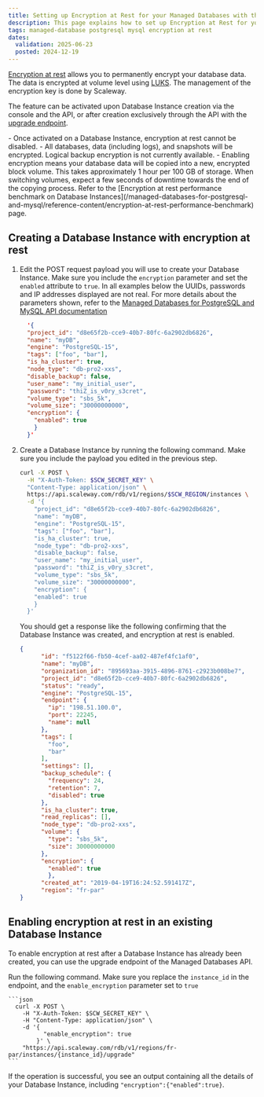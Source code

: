 ```yaml
---
title: Setting up Encryption at Rest for your Managed Databases with the Scaleway API
description: This page explains how to set up Encryption at Rest for your Managed Databases with the Scaleway API.
tags: managed-database postgresql mysql encryption at rest
dates:
  validation: 2025-06-23
  posted: 2024-12-19
---
```


[Encryption at rest](/managed-databases-for-postgresql-and-mysql/concepts/#encryption-at-rest) allows you to permanently encrypt your database data. The data is encrypted at volume level using [LUKS](https://en.wikipedia.org/wiki/Linux_Unified_Key_Setup). The management of the encryption key is done by Scaleway.

The feature can be activated upon Database Instance creation via the console and the API, or after creation exclusively through the API with the [upgrade endpoint](https://www.scaleway.com/en/developers/api/managed-databases-for-postgresql-and-mysql/#path-database-instances-upgrade-a-database-instance).

<Message type="important">
  - Once activated on a Database Instance, encryption at rest cannot be disabled.
  - All databases, data (including logs), and snapshots will be encrypted. Logical backup encryption is not currently available.
  - Enabling encryption means your database data will be copied into a new, encrypted block volume. This takes approximately 1 hour per 100 GB of storage. When switching volumes, expect a few seconds of downtime towards the end of the copying process. Refer to the [Encryption at rest performance benchmark on Database Instances](/managed-databases-for-postgresql-and-mysql/reference-content/encryption-at-rest-performance-benchmark) page.
</Message>

## Creating a Database Instance with encryption at rest

1. Edit the POST request payload you will use to create your Database Instance. Make sure you include the `encryption` parameter and set the `enabled` attribute to `true`.
    <Message type="note">
      In all examples below the UUIDs, passwords and IP addresses displayed are not real. For more details about the parameters shown, refer to the [Managed Databases for PostgreSQL and MySQL API documentation](https://www.scaleway.com/en/developers/api/managed-databases-for-postgresql-and-mysql/)
    </Message>

    ```json
      '{
      "project_id": "d8e65f2b-cce9-40b7-80fc-6a2902db6826",
      "name": "myDB",
      "engine": "PostgreSQL-15",
      "tags": ["foo", "bar"],
      "is_ha_cluster": true,
      "node_type": "db-pro2-xxs",
      "disable_backup": false,
      "user_name": "my_initial_user",
      "password": "thiZ_is_v0ry_s3cret",
      "volume_type": "sbs_5k",
      "volume_size": "30000000000",
      "encryption": {
        "enabled": true
        }
      }'
    ```

2. Create a Database Instance by running the following command. Make sure you include the payload you edited in the previous step.
    ```bash
    curl -X POST \
      -H "X-Auth-Token: $SCW_SECRET_KEY" \
      "Content-Type: application/json" \
      https://api.scaleway.com/rdb/v1/regions/$SCW_REGION/instances \
      -d '{
        "project_id": "d8e65f2b-cce9-40b7-80fc-6a2902db6826",
        "name": "myDB",
        "engine": "PostgreSQL-15",
        "tags": ["foo", "bar"],
        "is_ha_cluster": true,
        "node_type": "db-pro2-xxs",
        "disable_backup": false,
        "user_name": "my_initial_user",
        "password": "thiZ_is_v0ry_s3cret",
        "volume_type": "sbs_5k",
        "volume_size": "30000000000",
        "encryption": {
        "enabled": true
        }
      }'
    ```
    You should get a response like the following confirming that the Database Instance was created, and encryption at rest is enabled.

    ```json
    {
          "id": "f5122f66-fb50-4cef-aa02-487ef4fc1af0",
          "name": "myDB",
          "organization_id": "895693aa-3915-4896-8761-c2923b008be7",
          "project_id": "d8e65f2b-cce9-40b7-80fc-6a2902db6826",
          "status": "ready",
          "engine": "PostgreSQL-15",
          "endpoint": {
            "ip": "198.51.100.0",
            "port": 22245,
            "name": null
          },
          "tags": [
            "foo",
            "bar"
          ],
          "settings": [],
          "backup_schedule": {
            "frequency": 24,
            "retention": 7,
            "disabled": true
          },
          "is_ha_cluster": true,
          "read_replicas": [],
          "node_type": "db-pro2-xxs",
          "volume": {
            "type": "sbs_5k",
            "size": 30000000000
          },
          "encryption": {
            "enabled": true
            },
          "created_at": "2019-04-19T16:24:52.591417Z",
          "region": "fr-par"
    }
    ```

## Enabling encryption at rest in an existing Database Instance

To enable encryption at rest after a Database Instance has already been created, you can use the upgrade endpoint of the Managed Databases API.

Run the following command. Make sure you replace the `instance_id` in the endpoint, and the `enable_encryption` parameter set to `true`

    ```json
      curl -X POST \
        -H "X-Auth-Token: $SCW_SECRET_KEY" \
        -H "Content-Type: application/json" \
        -d '{
              "enable_encryption": true
            }' \
        "https://api.scaleway.com/rdb/v1/regions/fr-par/instances/{instance_id}/upgrade"
    ```

If the operation is successful, you see an output containing all the details of your Database Instance, including `"encryption":{"enabled":true}`.

